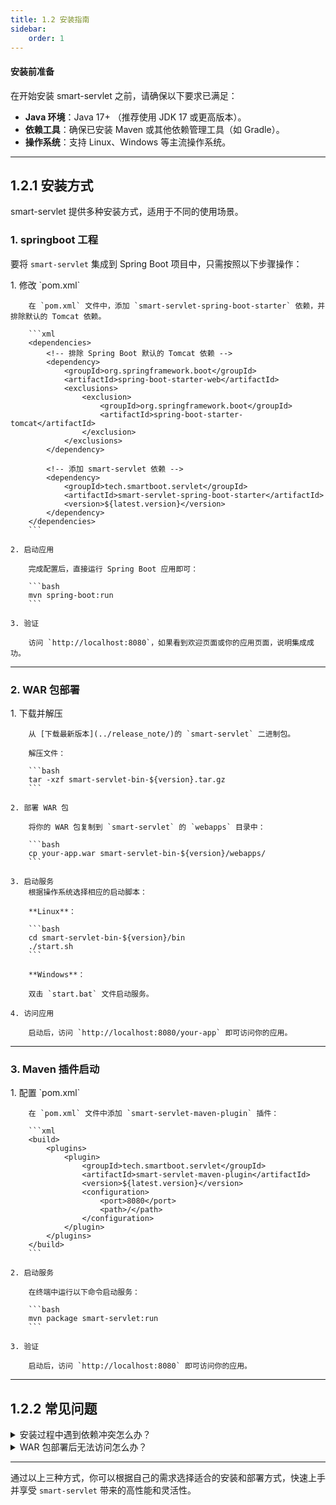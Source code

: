 ```yaml
---
title: 1.2 安装指南
sidebar:
    order: 1
---
```


#### 安装前准备

在开始安装 smart-servlet 之前，请确保以下要求已满足：

- **Java 环境**：Java 17+ （推荐使用 JDK 17 或更高版本）。
- **依赖工具**：确保已安装 Maven 或其他依赖管理工具（如 Gradle）。
- **操作系统**：支持 Linux、Windows 等主流操作系统。

---

## 1.2.1 安装方式

smart-servlet 提供多种安装方式，适用于不同的使用场景。

### 1. springboot 工程

要将 `smart-servlet` 集成到 Spring Boot 项目中，只需按照以下步骤操作：

<Steps>
    1. 修改 `pom.xml`

        在 `pom.xml` 文件中，添加 `smart-servlet-spring-boot-starter` 依赖，并排除默认的 Tomcat 依赖。

        ```xml
        <dependencies>
            <!-- 排除 Spring Boot 默认的 Tomcat 依赖 -->
            <dependency>
                <groupId>org.springframework.boot</groupId>
                <artifactId>spring-boot-starter-web</artifactId>
                <exclusions>
                    <exclusion>
                        <groupId>org.springframework.boot</groupId>
                        <artifactId>spring-boot-starter-tomcat</artifactId>
                    </exclusion>
                </exclusions>
            </dependency>

            <!-- 添加 smart-servlet 依赖 -->
            <dependency>
                <groupId>tech.smartboot.servlet</groupId>
                <artifactId>smart-servlet-spring-boot-starter</artifactId>
                <version>${latest.version}</version>
            </dependency>
        </dependencies>
        ```

    2. 启动应用

        完成配置后，直接运行 Spring Boot 应用即可：

        ```bash
        mvn spring-boot:run
        ```

    3. 验证

        访问 `http://localhost:8080`，如果看到欢迎页面或你的应用页面，说明集成成功。
</Steps>

---

### 2. WAR 包部署

<Steps>
    1. 下载并解压

        从 [下载最新版本](../release_note/)的 `smart-servlet` 二进制包。

        解压文件：

        ```bash
        tar -xzf smart-servlet-bin-${version}.tar.gz
        ```

    2. 部署 WAR 包

        将你的 WAR 包复制到 `smart-servlet` 的 `webapps` 目录中：

        ```bash
        cp your-app.war smart-servlet-bin-${version}/webapps/
        ```

    3. 启动服务
        根据操作系统选择相应的启动脚本：

        **Linux**：

        ```bash
        cd smart-servlet-bin-${version}/bin
        ./start.sh
        ```

        **Windows**：

        双击 `start.bat` 文件启动服务。

    4. 访问应用

        启动后，访问 `http://localhost:8080/your-app` 即可访问你的应用。
</Steps>

---

### 3. **Maven 插件启动**
<Steps>
    1. 配置 `pom.xml`

        在 `pom.xml` 文件中添加 `smart-servlet-maven-plugin` 插件：

        ```xml
        <build>
            <plugins>
                <plugin>
                    <groupId>tech.smartboot.servlet</groupId>
                    <artifactId>smart-servlet-maven-plugin</artifactId>
                    <version>${latest.version}</version>
                    <configuration>
                        <port>8080</port>
                        <path>/</path>
                    </configuration>
                </plugin>
            </plugins>
        </build>
        ```

    2. 启动服务

        在终端中运行以下命令启动服务：

        ```bash
        mvn package smart-servlet:run
        ```

    3. 验证

        启动后，访问 `http://localhost:8080` 即可访问你的应用。
</Steps>

---

## 1.2.2 常见问题

<details>
    <summary>安装过程中遇到依赖冲突怎么办？</summary>
    请检查 `pom.xml` 文件，确保依赖版本与 `smart-servlet` 兼容。如果冲突无法解决，请联系技术支持。
</details>

<details>
    <summary>WAR 包部署后无法访问怎么办？</summary>
    1. 确保 WAR 包名称正确，且放在 `webapps` 目录下。
    2. 检查日志文件，查看是否有错误信息。
    3. 确保端口未被其他应用占用。
</details>


---


通过以上三种方式，你可以根据自己的需求选择适合的安装和部署方式，快速上手并享受 `smart-servlet` 带来的高性能和灵活性。